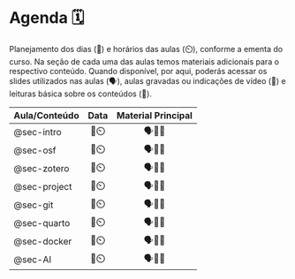# Agenda 🗓️ {#sec-schedule .unnumbered .unlisted}

Planejamento dos dias (📅) e horários das aulas (⏲️), conforme a ementa do curso. Na seção de cada uma das aulas temos materiais adicionais para o respectivo conteúdo. Quando disponível, por aqui, poderás acessar os slides utilizados nas aulas (🗣️), aulas gravadas ou indicações de vídeo (🎥) e leituras básica sobre os conteúdos (📓).

| Aula/Conteúdo | Data | Material Principal |
|:--------------|:----:|:------------------:|
| @sec-intro    | 📅⏲️ |       🗣️🎥📓       |
| @sec-osf      | 📅⏲️ |       🗣️🎥📓       |
| @sec-zotero   | 📅⏲️ |       🗣️🎥📓       |
| @sec-project  | 📅⏲️ |       🗣️🎥📓       |
| @sec-git      | 📅⏲️ |       🗣️🎥📓       |
| @sec-quarto   | 📅⏲️ |       🗣️🎥📓       |
| @sec-docker   | 📅⏲️ |       🗣️🎥📓       |
| @sec-AI       | 📅⏲️ |       🗣️🎥📓       |
